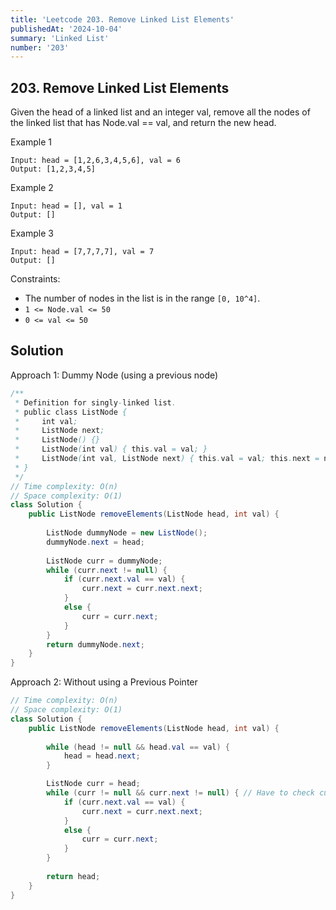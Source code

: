 ```yaml
---
title: 'Leetcode 203. Remove Linked List Elements'
publishedAt: '2024-10-04'
summary: 'Linked List'
number: '203'
---
```


## 203. Remove Linked List Elements

Given the head of a linked list and an integer val, remove all the nodes of the linked list that has Node.val == val, and return the new head.

Example 1
`````
Input: head = [1,2,6,3,4,5,6], val = 6
Output: [1,2,3,4,5]
`````

Example 2
`````
Input: head = [], val = 1
Output: []
`````

Example 3
`````
Input: head = [7,7,7,7], val = 7
Output: []
`````

Constraints:

- The number of nodes in the list is in the range `[0, 10^4]`.
- `1 <= Node.val <= 50`
- `0 <= val <= 50`

## Solution
Approach 1: Dummy Node (using a previous node)
````JAVA
/**
 * Definition for singly-linked list.
 * public class ListNode {
 *     int val;
 *     ListNode next;
 *     ListNode() {}
 *     ListNode(int val) { this.val = val; }
 *     ListNode(int val, ListNode next) { this.val = val; this.next = next; }
 * }
 */
// Time complexity: O(n)
// Space complexity: O(1)
class Solution {
    public ListNode removeElements(ListNode head, int val) {
        
        ListNode dummyNode = new ListNode();
        dummyNode.next = head;
        
        ListNode curr = dummyNode;
        while (curr.next != null) {
            if (curr.next.val == val) {
                curr.next = curr.next.next;
            }
            else {
                curr = curr.next;
            }
        }
        return dummyNode.next;
    }
}
````

Approach 2: Without using a Previous Pointer
````JAVA
// Time complexity: O(n)
// Space complexity: O(1)
class Solution {
    public ListNode removeElements(ListNode head, int val) {
        
        while (head != null && head.val == val) {
            head = head.next;
        }

        ListNode curr = head;
        while (curr != null && curr.next != null) { // Have to check current node!!
            if (curr.next.val == val) {
                curr.next = curr.next.next;
            }
            else {
                curr = curr.next;
            }
        }
        
        return head;
    }
}
````